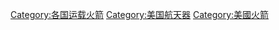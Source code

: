 [[Category:各国运载火箭|Category:各国运载火箭]]
[[Category:美国航天器|Category:美国航天器]]
[[Category:美國火箭|Category:美國火箭]]